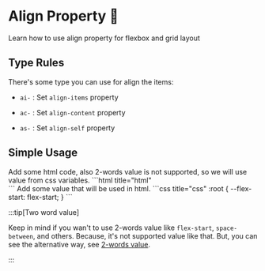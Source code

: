 
# Align Property 🚀

Learn how to use align property for flexbox and grid layout

## Type Rules

There's some type you can use for align the items:

- `ai-` : Set `align-items` property

- `ac-` : Set `align-content` property

- `as-` : Set `align-self` property

## Simple Usage

<Tabs>
<TabItem value="html" label="index.html">
Add some html code, also 2-words value is not supported, so we will use value from css variables.
```html title="html"
<div class="jc-center ai-[flex-start]"></div>
```
</TabItem>
<TabItem value="css" label="style.css">
Add some value that will be used in html.
```css title="css"
:root {
  --flex-start: flex-start;
}
```
</TabItem>
</Tabs>

:::tip[Two word value]

Keep in mind if you wan't to use 2-words value like `flex-start`, `space-between`, and others. Because, it's not supported value like that. But, you can see the alternative way, see [2-words value](/docs/extras/all-value#1-two-word-value).

:::
